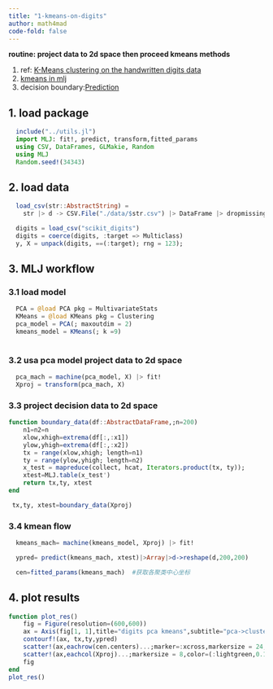 ```yaml
---
title: "1-kmeans-on-digits"
author: math4mad
code-fold: false
---
```


:::{.callout-note title="简介"}
  **routine: project data to 2d space then  proceed  kmeans methods**

  1. ref: [K-Means clustering on the handwritten digits data](https://scikit-learn.org/stable/auto_examples/cluster/plot_kmeans_digits.html)
  2. [kmeans in mlj](https://alan-turing-institute.github.io/MLJ.jl/dev/models/KMeans_Clustering/#KMeans_Clustering)
  3. decision boundary:[Prediction](https://juliagaussianprocesses.github.io/KernelFunctions.jl/stable/examples/support-vector-machine/#Prediction)
  
:::

## 1. load package
```julia
  include("../utils.jl")
  import MLJ: fit!, predict, transform,fitted_params
  using CSV, DataFrames, GLMakie, Random
  using MLJ
  Random.seed!(34343)
```

## 2. load data 
```julia
  load_csv(str::AbstractString) =
    str |> d -> CSV.File("./data/$str.csv") |> DataFrame |> dropmissing

  digits = load_csv("scikit_digits")
  digits = coerce(digits, :target => Multiclass)
  y, X = unpack(digits, ==(:target); rng = 123);
```

## 3. MLJ workflow

### 3.1 load model

```julia
  PCA = @load PCA pkg = MultivariateStats
  KMeans = @load KMeans pkg = Clustering
  pca_model = PCA(; maxoutdim = 2)
  kmeans_model = KMeans(; k =9)
  
```
### 3.2  usa pca model   project data to 2d space
```julia
  pca_mach = machine(pca_model, X) |> fit!
  Xproj = transform(pca_mach, X)
```
### 3.3  project decision data to 2d space
```julia
function boundary_data(df::AbstractDataFrame,;n=200)
    n1=n2=n
    xlow,xhigh=extrema(df[:,:x1])
    ylow,yhigh=extrema(df[:,:x2])
    tx = range(xlow,xhigh; length=n1)
    ty = range(ylow,yhigh; length=n2)
    x_test = mapreduce(collect, hcat, Iterators.product(tx, ty));
    xtest=MLJ.table(x_test')
    return tx,ty, xtest
end

 tx,ty, xtest=boundary_data(Xproj)
```
### 3.4  kmean flow

```julia
  kmeans_mach= machine(kmeans_model, Xproj) |> fit!

  ypred= predict(kmeans_mach, xtest)|>Array|>d->reshape(d,200,200)

  cen=fitted_params(kmeans_mach)  #获取各聚类中心坐标
```

## 4. plot results
```julia
function plot_res()
    fig = Figure(resolution=(600,600))
    ax = Axis(fig[1, 1],title="digits pca kmeans",subtitle="pca->clustering")
    contourf!(ax, tx,ty,ypred)
    scatter!(ax,eachrow(cen.centers)...;marker=:xcross,markersize = 24,color=(:red,0.8))
    scatter!(ax,eachcol(Xproj)...;markersize = 8,color=(:lightgreen,0.1),strokecolor = :black, strokewidth =1)
    fig
end
plot_res()
```
